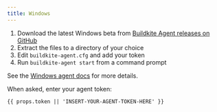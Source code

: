 ```yaml
---
title: Windows
---
```

1. Download the latest Windows beta from [Buildkite Agent releases on GitHub](https://github.com/buildkite/agent/releases)
2. Extract the files to a directory of your choice
3. Edit `buildkite-agent.cfg` and add your token
4. Run `buildkite-agent start` from a command prompt

<p class="rounded bg-silver p2">See the <a href="/docs/agent/windows">Windows agent docs</a> for more details.</p>

When asked, enter your agent token:

```markdown
{{ props.token || 'INSERT-YOUR-AGENT-TOKEN-HERE' }}
```
